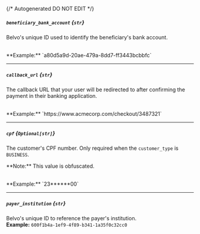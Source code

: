 {/* Autogenerated DO NOT EDIT  */}
##### `beneficiary_bank_account` *{`str`}*
Belvo's unique ID used to identify the beneficiary's bank account.

<br/>
**Example:** `a80d5a9d-20ae-479a-8dd7-ff3443bcbbfc`

---
##### `callback_url` *{`str`}*
The callback URL that your user will be redirected to after confirming the payment in their banking application.

<br/>
**Example:** `https://www.acmecorp.com/checkout/3487321`

---
##### `cpf` *{`Optional[str]`}*
The customer's CPF number. Only required when the `customer_type` is `BUSINESS`.


\*\*Note:\*\* This value is obfuscated.

<br/>
**Example:** `23******00`

---
##### `payer_institution` *{`str`}*
Belvo's unique ID to reference the payer's institution.
<br/>
**Example:** `600f1b4a-1ef9-4f89-b341-1a35f0c32cc0`

